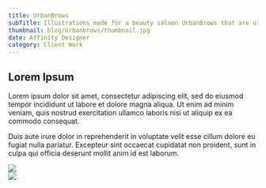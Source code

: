 ```yaml
---
title: UrbanBrows
subTitle: Illustrations made for a beauty saloon UrbanBrows that are used as posters and flyers.
thumbnail: blog/Urbanbrows/thumbnail.jpg
date: Affinity Designer
category: Client Work
---
```


## Lorem Ipsum
Lorem ipsum dolor sit amet, consectetur adipiscing elit, sed do eiusmod tempor incididunt ut labore et dolore magna aliqua. 
Ut enim ad minim veniam, quis nostrud exercitation ullamco laboris nisi ut aliquip ex ea commodo consequat. 

Duis aute irure dolor in reprehenderit in voluptate velit esse cillum dolore eu fugiat nulla pariatur. 
Excepteur sint occaecat cupidatat non proident, sunt in culpa qui officia deserunt mollit anim id est laborum.

<Image src="blog/Urbanbrows/Image1.jpg" width={807} height={999} />
<br />
<Image src="blog/Urbanbrows/Image2.jpg" width={807} height={1614} />
